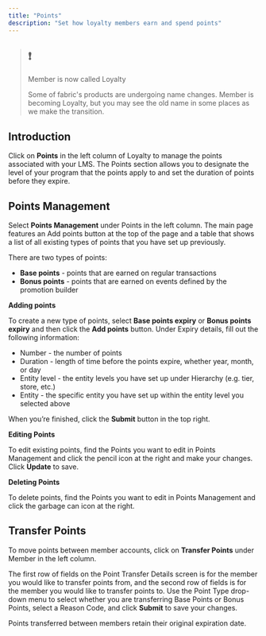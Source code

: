 ```yaml
---
title: "Points"
description: "Set how loyalty members earn and spend points"
---
```


> ## ❗️
> 
> Member is now called Loyalty
> 
> Some of fabric's products are undergoing name changes. Member is becoming Loyalty, but you may see the old name in some places as we make the transition.

## Introduction

Click on **Points** in the left column of Loyalty to manage the points associated with your LMS. The Points section allows you to designate the level of your program that the points apply to and set the duration of points before they expire.

## Points Management

Select **Points Management** under Points in the left column. The main page features an Add points button at the top of the page and a table that shows a list of all existing types of points that you have set up previously.

There are two types of points:

* **Base points** \- points that are earned on regular transactions
* **Bonus points** \- points that are earned on events defined by the promotion builder

**Adding points**

To create a new type of points, select **Base points expiry** or **Bonus points expiry** and then click the **Add points** button. Under Expiry details, fill out the following information:

* Number - the number of points
* Duration - length of time before the points expire, whether year, month, or day
* Entity level - the entity levels you have set up under Hierarchy (e.g. tier, store, etc.)
* Entity - the specific entity you have set up within the entity level you selected above

When you’re finished, click the **Submit** button in the top right.

**Editing Points**

To edit existing points, find the Points you want to edit in Points Management and click the pencil icon at the right and make your changes. Click **Update** to save.

**Deleting Points**

To delete points, find the Points you want to edit in Points Management and click the garbage can icon at the right.

## Transfer Points

To move points between member accounts, click on **Transfer Points** under Member in the left column.

The first row of fields on the Point Transfer Details screen is for the member you would like to transfer points from, and the second row of fields is for the member you would like to transfer points to. Use the Point Type drop-down menu to select whether you are transferring Base Points or Bonus Points, select a Reason Code, and click **Submit** to save your changes.

Points transferred between members retain their original expiration date.